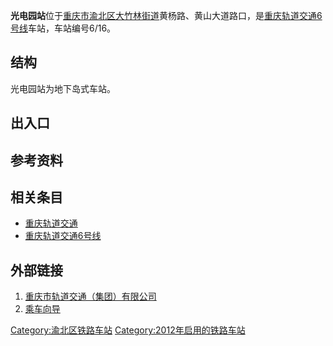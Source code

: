 {{Infobox station
|name=光电园
|eng_name=Guangdianyuan
|linecolour={{重庆轨道交通颜色|6}}
|image=Guangdianyuan Station Line 6.jpg
|caption=6号线站台
|code={{重庆轨道交通车站编号||6|1|6}}
|country={{PRC}}
|borough=[[重庆市|重庆市]][[渝北区|渝北区]][[大竹林街道|大竹林街道]]
|address=黄杨路
|coordinates={{coord|29.618803|106.495558|display=inline,title}}
|owned=[[重庆市轨道交通（集团）有限公司|重庆市轨道交通（集团）有限公司]]
|operator=[[重庆市轨道交通（集团）有限公司|重庆市轨道交通（集团）有限公司]]
|line={{重庆轨道交通线路名|6|narrow|long}}
|levels=2层
|interchange=
|structure=地下车站
|platform=1座[[岛式站台|岛式站台]]
|tracks=2条
|exits=5个
|opened=2012年9月28日<ref>{{cite web|url=https://weibo.com/2152519810/yDO30acM5|title=#6号线开通试运营#  重庆第四条轨道交通线路——6号线通车啦！|date=2012-09-27}}</ref>
|services={{Adjacent stations|system=重庆轨道交通
|line1=6|left1=冉家坝|right1=大竹林
}}
|timetable={{车站首末班时刻|重庆轨道交通|光电园}}
}}
'''光电园站'''位于[[重庆市|重庆市]][[渝北区|渝北区]][[大竹林街道|大竹林街道]]黄杨路、黄山大道路口，是[[重庆轨道交通|重庆轨道交通]][[重庆轨道交通6号线|6号线]]车站，车站编号6/16。

== 结构 ==
光电园站为地下岛式车站。
{{城轨车站结构
|floor1=B2|label1A=站厅|text1A={{重庆轨道交通设施列表|票务|出口|2a=1‒3|无障碍电梯}}
|floor2=B3|label2A=站台|text2A={{重庆轨道交通设施列表|无障碍卫生间|无障碍电梯}}
 |map2A={{PlatformMap|I|system=重庆轨道交通|line=6|next1=冉家坝|next2=大竹林|switchR1=rDPT+|textR3=~~ ~~{{PlatformMap/Interline|{{small|往[[大竹林车辆段|大竹林车辆段]]}}}}}}}}

== 出入口 ==
{{重庆轨道交通出口列表|allopen=1|
{{重庆轨道交通出口|1|黄山大道|黄杨路|acc=1}}
{{重庆轨道交通出口|2A|黄山大道|青枫北路}}
{{重庆轨道交通出口|2B|黄山大道|青枫北路}}
{{重庆轨道交通出口|3A|黄山大道|杨柳路}}
{{重庆轨道交通出口|3B|黄山大道|黄杨路}}
}}

== 参考资料 ==
{{reflist}}

== 相关条目 ==
*[[重庆轨道交通|重庆轨道交通]]
*[[重庆轨道交通6号线|重庆轨道交通6号线]]

== 外部链接 ==
#[https://www.cqmetro.cn 重庆市轨道交通（集团）有限公司]{{Wayback|url=https://www.cqmetro.cn/ |date=20210523085253 }}
#[https://www.cqmetro.cn/yyfw/ccxd/default_1.shtml 乘车向导]{{Wayback|url=https://www.cqmetro.cn/yyfw/ccxd/default_1.shtml |date=20210523085318 }}

{{重庆轨道交通6号线}}
[[Category:渝北区铁路车站|Category:渝北区铁路车站]]
[[Category:2012年启用的铁路车站|Category:2012年启用的铁路车站]]